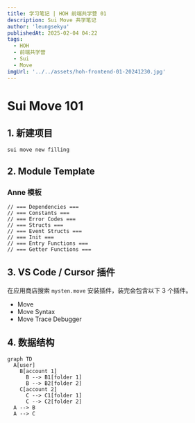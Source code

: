 ```yaml
---
title: 学习笔记 | HOH 前端共学营 01
description: Sui Move 共学笔记
author: 'leungsekyu'
publishedAt: 2025-02-04 04:22
tags:
  - HOH
  - 前端共学营
  - Sui
  - Move
imgUrl: '../../assets/hoh-frontend-01-20241230.jpg'
---
```



# Sui Move 101

## 1. 新建项目

```zsh
sui move new filling
```

<Link
  site="https://docs.sui.io/guides/developer/first-app/write-package"
  name="Write a Move Package"
  favicon="https://docs.sui.io/img/favicon.ico"
  first={true}
/>

## 2. Module Template

### Anne 模板

```move
// === Dependencies ===
// === Constants ===
// === Error Codes ===
// === Structs ===
// === Event Structs ===
// === Init ===
// === Entry Functions ===
// === Getter Functions ===
```

<Link
  site="https://docs.sui.io/concepts/sui-move-concepts/conventions"
  name="Move Conventions"
  favicon="https://docs.sui.io/img/favicon.ico"
  first={true}
/>

## 3. VS Code / Cursor 插件

在应用商店搜索 `mysten.move` 安装插件，装完会包含以下 3 个插件。

- Move
- Move Syntax
- Move Trace Debugger

<Link
  site="https://docs.sui.io/references/ide/move"
  name="Move Analyzer"
  favicon="https://docs.sui.io/img/favicon.ico"
  first={true}
/>

## 4. 数据结构

```mermaid
graph TD
  A[user]
    B[account 1]
      B --> B1[folder 1]
      B --> B2[folder 2]
    C[account 2]
      C --> C1[folder 1]
      C --> C2[folder 2]
  A --> B
  A --> C
```

